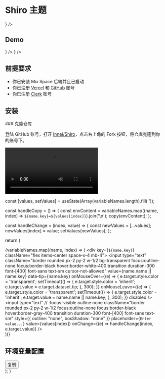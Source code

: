 
# Shiro 主题

<Cards num={1}>
<Card arrow href="https://github.com/Innei/Shiro" title="Innei/Shiro - GitHub" icon={<UilGithub />} />
</Cards>

## Demo

<Cards num={2}>
  <Card arrow href="https://innei.in" title="静かな森" icon={<img src="https://innei.in/innei.svg" width={"25em"} />} />
  <Card arrow href="https://blog.wibus.ren" title="可愛い松" icon={<img src="https://cdn.my-api.cn/user/w/asset-pic-picgo/2022-12-152kb_waifu-up3x-denoise3x.jpg" width={"25em"} />} />
</Cards>

## 前提要求

- 你已安装 Mix Space 后端并且已启动
- 你已注册 [Vercel](https://vercel.com/) 和 [GitHub](https://github.com/) 账号
- 你已注册 [Clerk](https://clerk.com/) 账号

## 安装


<Steps>
### 克隆仓库
 
登陆 GitHub 账号，打开 [Innei/Shiro](https://github.com/Innei/Shiro)，点击右上角的 Fork 按钮，将仓库克隆到你的账号下。

<Video src="https://pan.vinua.cn/f/73dt6/fork_shiro.mp4" />
 
### 打开 Vercel 创建项目
 
登陆 Vercel 账号，点击右上角的 New Project 按钮，选择 Import Git Repository，选择你刚刚 Fork 的仓库，点击 Import 按钮，即可进入到项目配置页面。

<Video src="https://pan.vinua.cn/f/52ocj/shiro_create_new_project.mp4" />

### 打开 Clerk 创建项目

打开 [Clerk 仪表盘](https://dashboard.clerk.com/) 点击 Add application 按钮，填入你的博客名称，并配置信息，点击 Create application 按钮，即可完成配置。

> 请你务必记住你的 Clerk 页面的公钥和私钥，稍后将会用到。

<Video src="https://pan.vinua.cn/f/Mv1Ty/clerk_create_project.mp4" />

### 配置环境变量

<Video src="https://pan.vinua.cn/f/GqdSM/shiro_input_env.mp4" />

在下方的配置表格中，填入你的环境变量，然后点击复制按钮，将环境变量复制到剪贴板中。

<EnvVariableConfig 
  variableNames={
    [
      {
        key: 'NEXT_PUBLIC_API_URL',
        name: "后端 API 地址"
      }, 
      {
        key: 'NEXT_PUBLIC_GATEWAY_URL',
        name: "后端网关地址"
      }, 
      {
        key: 'NEXT_PUBLIC_CLERK_PUBLISHABLE_KEY',
        name: "Clerk 页面的公钥"
      }, 
      {
        key: 'CLERK_SECRET_KEY',
        name: "Clerk 页面的私钥"
      }
      ]
  } 
/>

### 键入环境变量 & 开始部署

在刚刚进入的 Vercel 项目配置页面中，点击 Environment Variables，然后键盘上的 Ctrl + V 将环境变量粘贴到输入框中，然后点击 Deploy 按钮，等待部署完成。

<Video src="https://pan.vinua.cn/f/g3YfL/shiro_deploy.mp4" />

### 配置 Vercel Storage

<Video src="https://pan.vinua.cn/f/K9XIO/shiro_edge_config.mp4" />

进入 Vercel 项目仪表盘，在上方菜单栏找到 Storage，点击 Connect Storage 按钮，选择 Edge Config，填入配置：

<Callout>
请注意，这份配置你需要自行修改成符合你的需求的配置。直接使用下面的配置可能会导致你的博客无法按照你的预期运行。
</Callout>

```json showLineNumbers
{
  "footer": {
    "otherInfo": {
      "date": "2020-{{now}}"
    },
    "linkSections": [
      {
        "name": "关于",
        "links": [
          {
            "name": "关于本站",
            "href": "/about-site"
          },
          {
            "name": "关于我",
            "href": "/about-me"
          },
          {
            "name": "关于此项目",
            "href": "https://github.com/innei/Shiro",
            "external": true
          }
        ]
      },
      {
        "name": "更多",
        "links": [
          {
            "name": "时间线",
            "href": "/timeline"
          },
          {
            "name": "友链",
            "href": "/friends"
          }
        ]
      },
      {
        "name": "联系",
        "links": [
          {
            "name": "写留言",
            "href": "/message"
          },
          {
            "name": "发邮件",
            "href": "mailto:wibus@qq.com",
            "external": true
          },
          {
            "name": "GitHub",
            "href": "https://github.com/wibus-wee",
            "external": true
          }
        ]
      }
    ]
  },
  "config": {
    "site": {
      "favicon": "/wibus.jpg"
    },
    "hero": {
      "title": {
        "template": [
          {
            "type": "h1",
            "text": "Hi, I'm ",
            "class": "font-light text-4xl"
          },
          {
            "type": "h1",
            "text": "Innei",
            "class": "font-medium mx-2 text-4xl"
          },
          {
            "type": "h1",
            "text": "👋。",
            "class": "font-light text-4xl"
          },
          {
            "type": "br"
          },
          {
            "type": "h1",
            "text": "A NodeJS Full Stack",
            "class": "font-light text-4xl"
          },
          {
            "type": "code",
            "text": "<Developer/>",
            "class": "font-medium mx-2 text-3xl rounded p-1 bg-gray-200 dark:bg-gray-800/0 hover:dark:bg-gray-800/100 bg-opacity-0 hover:bg-opacity-100 transition-background duration-200"
          },
          {
            "type": "span",
            "class": "inline-block w-[1px] h-8 -bottom-2 relative bg-gray-800/80 dark:bg-gray-200/80 opacity-0 group-hover:opacity-100 transition-opacity duration-200 group-hover:animation-blink"
          }
        ]
      },
      "description": "An independent developer coding with love."
    },
    "module": {
      "donate": {
        "enable": true,
        "link": " https://afdian.net/@Innei ",
        "qrcode": [
          " https://cdn.jsdelivr.net/gh/Innei/img-bed@master/20191211132347.png ",
          " https://cdn.innei.ren/bed/2023/0424213144.png "
        ]
      },
      "bilibili": {
        "liveId": 1434499
      }
    }
  }
}
```

点击 Save Item 按钮保存配置，然后回到仪表盘点击重新部署，等待部署完成。

### 完成！

至此，你已完成了 Shiro 主题的部署，你可以访问你的博客了。有关配置域名的教程，请参考 [Vercel 文档](https://vercel.com/docs/custom-domains)。

</Steps>


  const [values, setValues] = useState(Array(variableNames.length).fill(''));

  const handleCopy = () => {
    const envContent = variableNames.map((name, index) => `${name.key}=${values[index]}`).join('\n');
    copy(envContent);
  };

  const handleChange = (index, value) => {
    const newValues = [...values];
    newValues[index] = value;
    setValues(newValues);
  };

  return (
    <div className="p-4 mt-2">
      {variableNames.map((name, index) => (
        <div key={`${name.key}`} className="flex items-center space-x-4 mb-4">
          <input
            type="text"
            className="border rounded px-2 py-2 w-1/2 bg-transparent focus:outline-none focus:border-black hover:border-white-400 transition duration-300 font-[400] font-sans text-sm cursor-not-allowed"
            value={name.name || name.key}
            data-tip={name.key}
            onMouseOver={(e) => {
              e.target.style.color = 'transparent';
              setTimeout(() => {
                e.target.style.color = 'inherit';
                e.target.value = e.target.dataset.tip;
              }, 300);
            }}
            onMouseLeave={(e) => {
              e.target.style.color = 'transparent';
              setTimeout(() => {
                e.target.style.color = 'inherit';
                e.target.value = name.name || name.key;
              }, 300);
            }}
            disabled
          />
          <input
            type="text"
            // :focus-visible outline none
            className="border rounded px-2 py-2 w-1/2 focus:outline-none focus:border-black hover:border-gray-400 transition duration-300 font-[400] font-sans text-sm" style={{ outline: "none", boxShadow: "none" }}
            placeholder={`Enter value...`}
            value={values[index]}
            onChange={(e) => handleChange(index, e.target.value)}
          />
        </div>
      ))}
      <div className="flex items-center justify-between mb-4">
        <h2 className="sr-only">环境变量配置</h2>
        <button
          type="button"
          className="border bg-black w-full text-white px-4 py-2 rounded-lg text-sm transform transition-all duration-300 focus:outline-none hover:bg-gray-700"
          onClick={handleCopy}
        >
          复制
        </button>
      </div>
    </div>
  );
}


<style global jsx>{`
 .nextra-cards img {
   border-radius: 50%;
  }
 .nextra-content pre {
     max-height: 50vh;
  }
`}</style>